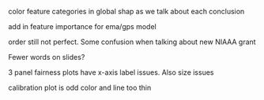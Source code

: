color feature categories in global shap as we talk about each conclusion

add in feature importance for ema/gps model

order still not perfect.  Some confusion when talking about new NIAAA grant

Fewer words on slides?


3 panel fairness plots have x-axis label issues.  Also size issues


calibration plot is odd color and line too thin

